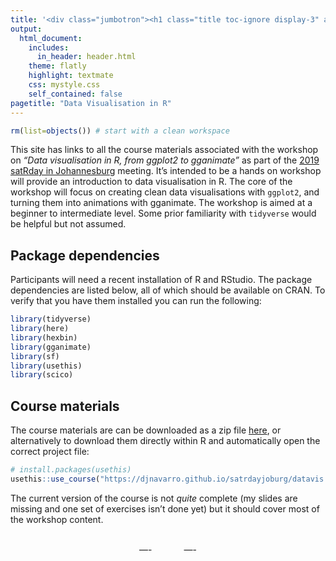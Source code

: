 ```yaml
---
title: '<div class="jumbotron"><h1 class="title toc-ignore display-3" align="center">Data Visualisation in R</h1><p class="lead" align="center">Danielle Navarro <a href="https://twitter.com/djnavarro"><i class="fab fa-twitter"></i></a></p></div>'
output:
  html_document:
    includes:
      in_header: header.html        
    theme: flatly
    highlight: textmate
    css: mystyle.css
    self_contained: false    
pagetitle: "Data Visualisation in R"
---
```


```r
rm(list=objects()) # start with a clean workspace
```

This site has links to all the course materials associated with the workshop on *"Data visualisation in R, from ggplot2 to gganimate"* as part of the [2019 satRday in Johannesburg](https://joburg2019.satrdays.org) meeting. It's intended to be a hands on workshop will provide an introduction to data visualisation in R. The core of the workshop will focus on creating clean data visualisations with `ggplot2`, and turning them into animations with gganimate. The workshop is aimed at a beginner to intermediate level. Some prior familiarity with `tidyverse` would be helpful but not assumed.

## Package dependencies

Participants will need a recent installation of R and RStudio. The package dependencies are listed below, all of which should be available on CRAN. To verify that you have them installed you can run the following:

```r
library(tidyverse)
library(here)
library(hexbin)
library(gganimate)
library(sf)
library(usethis)
library(scico)
```

## Course materials

The course materials are can be downloaded as a zip file [here](./datavis.zip), or alternatively to download them directly within R and automatically open the correct project file:

```r
# install.packages(usethis) 
usethis::use_course("https://djnavarro.github.io/satrdayjoburg/datavis.zip")
```

The current version of the course is not *quite* complete (my slides are missing and one set of exercises isn't done yet) but it should cover most of the workshop content.



<br>
<center>
---- &nbsp;&nbsp;
<a href="https://twitter.com/djnavarro"><i class="fab fa-twitter"></i></a> &nbsp;
<a href="https://compcogscisydney.org"><i class="fas fa-home"></i></a> &nbsp;
<a href="https://github.com/djnavarro"><i class="fab fa-github"></i></a> &nbsp;
<a href="mailto:d.navarro@unsw.edu.au"><i class="fas fa-paper-plane"></i></a>
&nbsp;&nbsp; ----
</center>
<br>
<br>

